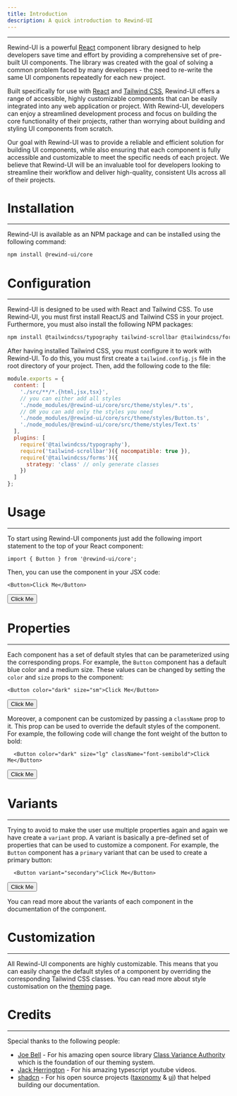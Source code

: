 ```yaml
---
title: Introduction
description: A quick introduction to Rewind-UI
---
```


---
Rewind-UI is a powerful [React](https://react.dev) component library designed to help developers save time and effort by providing a comprehensive set of pre-built UI components. The library was created with the goal of solving a common problem faced by many developers - the need to re-write the same UI components repeatedly for each new project.

Built specifically for use with [React](https://react.dev) and [Tailwind CSS](https://tailwindcss.com/), Rewind-UI offers a range of accessible, highly customizable components that can be easily integrated into any web application or project. With Rewind-UI, developers can enjoy a streamlined development process and focus on building the core functionality of their projects, rather than worrying about building and styling UI components from scratch.

Our goal with Rewind-UI was to provide a reliable and efficient solution for building UI components, while also ensuring that each component is fully accessible and customizable to meet the specific needs of each project. We believe that Rewind-UI will be an invaluable tool for developers looking to streamline their workflow and deliver high-quality, consistent UIs across all of their projects.

# Installation
---
Rewind-UI is available as an NPM package and can be installed using the following command:

```bash
npm install @rewind-ui/core
```

# Configuration
---
Rewind-UI is designed to be used with React and Tailwind CSS. To use Rewind-UI, you must first install ReactJS and Tailwind CSS in your project. Furthermore, you must also install the following NPM packages:

```bash
npm install @tailwindcss/typography tailwind-scrollbar @tailwindcss/forms
```

After having installed Tailwind CSS, you must configure it to work with Rewind-UI. To do this, you must first create a `tailwind.config.js` file in the root directory of your project. Then, add the following code to the file:

```js
module.exports = {
  content: [
    './src/**/*.{html,jsx,tsx}',
    // you can either add all styles
    './node_modules/@rewind-ui/core/src/theme/styles/*.ts',
    // OR you can add only the styles you need
    './node_modules/@rewind-ui/core/src/theme/styles/Button.ts',
    './node_modules/@rewind-ui/core/src/theme/styles/Text.ts'
  ],
  plugins: [
    require('@tailwindcss/typography'),
    require('tailwind-scrollbar')({ nocompatible: true }),
    require('@tailwindcss/forms')({
      strategy: 'class' // only generate classes
    })
  ]
};
```

# Usage
---
To start using Rewind-UI components just add the following import statement to the top of your React component:

```tsx
import { Button } from '@rewind-ui/core';
```

Then, you can use the component in your JSX code:

```tsx
<Button>Click Me</Button>
```

<View>
  <Button>Click Me</Button>
</View>

# Properties
---
Each component has a set of default styles that can be parameterized using the corresponding props. For example, the `Button` component has a default blue color and a medium size. These values can be changed by setting the `color` and `size` props to the component:

```tsx
<Button color="dark" size="sm">Click Me</Button>
```
<View>
  <Button color="dark" size="sm">Click Me</Button>
</View>

Moreover, a component can be customized by passing a `className` prop to it. This prop can be used to override the default styles of the component. For example, the following code will change the font weight of the button to bold:

```tsx
  <Button color="dark" size="lg" className="font-semibold">Click Me</Button>
```
<View>
  <Button color="dark" size="lg" className="font-semibold">Click Me</Button>
</View>

# Variants
---
Trying to avoid to make the user use multiple properties again and again we have create a `variant` prop. A variant is basically a pre-defined set of properties that can be used to customize a component. For example, the `Button` component has a `primary` variant that can be used to create a primary button:

```tsx
  <Button variant="secondary">Click Me</Button>
```

<View>
  <Button variant="secondary">Click Me</Button>
</View>

You can read more about the variants of each component in the documentation of the component.

# Customization
---
All Rewind-UI components are highly customizable. This means that you can easily change the default styles of a component by overriding the corresponding Tailwind CSS classes. You can read more about style customisation on the [theming](https://rewind-ui.dev/theming) page.

# Credits
---
Special thanks to the following people:
* [Joe Bell](https://twitter.com/joebell_) - For his amazing open source library [Class Variance Authority](https://cva.style/docs) which is the foundation of our theming system.
* [Jack Herrington](https://twitter.com/jherr) - For his amazing typescript youtube videos.
* [shadcn](https://twitter.com/shadcn) - For his open source projects ([taxonomy](https://tx.shadcn.com/) & [ui](https://ui.shadcn.com/)) that helped building our documentation.
